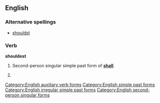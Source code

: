 ==English==

===Alternative spellings===
*[[shouldst]]

===Verb===
'''shouldest'''

# {{archaic}} Second-person singular simple past form of '''[[shall]]'''.
# {{alternative spelling of|shouldst}}

[[Category:English auxiliary verb forms]]
[[Category:English simple past forms]]
[[Category:English irregular simple past forms]]
[[Category:English second-person singular forms]]